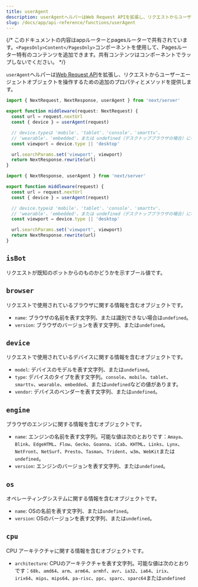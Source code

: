 ```yaml
---
title: userAgent
description: userAgentヘルパーはWeb Request APIを拡張し、リクエストからユーザーエージェントオブジェクトを操作するための追加のプロパティとメソッドを提供します。
slug: /docs/app/api-reference/functions/userAgent
---
```


{/* このドキュメントの内容はappルーターとpagesルーターで共有されています。`<PagesOnly>Content</PagesOnly>`コンポーネントを使用して、Pagesルーター特有のコンテンツを追加できます。共有コンテンツはコンポーネントでラップしないでください。 */}

`userAgent`ヘルパーは[Web Request API](https://developer.mozilla.org/docs/Web/API/Request)を拡張し、リクエストからユーザーエージェントオブジェクトを操作するための追加のプロパティとメソッドを提供します。

```ts filename="middleware.ts" switcher
import { NextRequest, NextResponse, userAgent } from 'next/server'

export function middleware(request: NextRequest) {
  const url = request.nextUrl
  const { device } = userAgent(request)

  // device.typeは 'mobile'、'tablet'、'console'、'smarttv'、
  // 'wearable'、'embedded'、または undefined（デスクトップブラウザの場合）になります
  const viewport = device.type || 'desktop'

  url.searchParams.set('viewport', viewport)
  return NextResponse.rewrite(url)
}
```

```js filename="middleware.js" switcher
import { NextResponse, userAgent } from 'next/server'

export function middleware(request) {
  const url = request.nextUrl
  const { device } = userAgent(request)

  // device.typeは 'mobile'、'tablet'、'console'、'smarttv'、
  // 'wearable'、'embedded'、または undefined（デスクトップブラウザの場合）になります
  const viewport = device.type || 'desktop'

  url.searchParams.set('viewport', viewport)
  return NextResponse.rewrite(url)
}
```

## `isBot`

リクエストが既知のボットからのものかどうかを示すブール値です。

## `browser`

リクエストで使用されているブラウザに関する情報を含むオブジェクトです。

- `name`: ブラウザの名前を表す文字列、または識別できない場合は`undefined`。
- `version`: ブラウザのバージョンを表す文字列、または`undefined`。

## `device`

リクエストで使用されているデバイスに関する情報を含むオブジェクトです。

- `model`: デバイスのモデルを表す文字列、または`undefined`。
- `type`: デバイスのタイプを表す文字列。`console`、`mobile`、`tablet`、`smarttv`、`wearable`、`embedded`、または`undefined`などの値があります。
- `vendor`: デバイスのベンダーを表す文字列、または`undefined`。

## `engine`

ブラウザのエンジンに関する情報を含むオブジェクトです。

- `name`: エンジンの名前を表す文字列。可能な値は次のとおりです：`Amaya`、`Blink`、`EdgeHTML`、`Flow`、`Gecko`、`Goanna`、`iCab`、`KHTML`、`Links`、`Lynx`、`NetFront`、`NetSurf`、`Presto`、`Tasman`、`Trident`、`w3m`、`WebKit`または`undefined`。
- `version`: エンジンのバージョンを表す文字列、または`undefined`。

## `os`

オペレーティングシステムに関する情報を含むオブジェクトです。

- `name`: OSの名前を表す文字列、または`undefined`。
- `version`: OSのバージョンを表す文字列、または`undefined`。

## `cpu`

CPU アーキテクチャに関する情報を含むオブジェクトです。

- `architecture`: CPUのアーキテクチャを表す文字列。可能な値は次のとおりです：`68k`、`amd64`、`arm`、`arm64`、`armhf`、`avr`、`ia32`、`ia64`、`irix`、`irix64`、`mips`、`mips64`、`pa-risc`、`ppc`、`sparc`、`sparc64`または`undefined`
